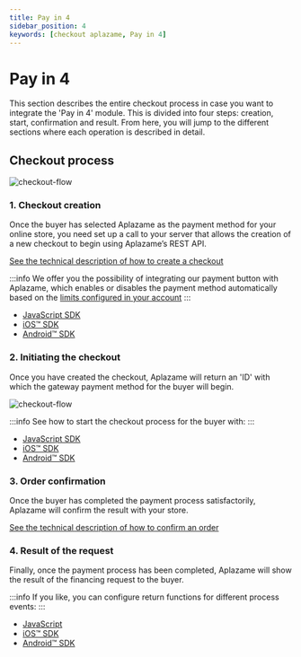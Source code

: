 ```yaml
---
title: Pay in 4
sidebar_position: 4
keywords: [checkout aplazame, Pay in 4]
---
```


# Pay in 4
This section describes the entire checkout process in case you want to integrate the 'Pay in 4' module. This is divided into four steps: creation, start, confirmation and result. From here, you will jump to the different sections where each operation is described in detail.

## Checkout process
![checkout-flow](../../../../../static/img/checkout-integration-flow-en.svg)


### 1. Checkout creation
Once the buyer has selected Aplazame as the payment method for your online store, you need set up a call to your server that allows the creation of a new checkout to begin using Aplazame’s REST API.


[See the technical description of how to create a checkout](../checkout-creation/)

:::info
We offer you the possibility of integrating our payment button with Aplazame, which enables or disables the payment method automatically based on the [limits configured in your account](https://ayuda.aplazame.com/hc/es-es/articles/360014973600--C%C3%B3mo-configurar-el-widget-de-Aplazame-en-tu-tienda-)
:::


* [JavaScript SDK](../sdk-javascript/check-availability)
* [iOS™ SDK](../sdk-ios/check-availability)
* [Android™ SDK](../sdk-android/check-availability)

### 2. Initiating the checkout

<div className="apz-grid" style={{alignItems: 'flex-start'}}>
  <div className="grid-6@sm grid-7@md grid-8@lg">
    <p>Once you have created the checkout, Aplazame will return an 'ID' with which the gateway payment method for the buyer will begin.</p>
  </div>
  <div className="grid-6@sm grid-5@md grid-4@lg text-right">

  ![checkout-flow](../../../../../static/img/checkout-paylater-1-welcome.svg)
  </div>
</div>

:::info
See how to start the checkout process for the buyer with:
:::

* [JavaScript SDK](../sdk-javascript/#checkout-setup)
* [iOS™ SDK](../sdk-ios/#checkout-setup)
* [Android™ SDK](../sdk-android/#checkout-setup)


### 3. Order confirmation
Once the buyer has completed the payment process satisfactorily, Aplazame will confirm the result with your store.

[See the technical description of how to confirm an order](../checkout-confirmation/)

### 4. Result of the request
Finally, once the payment process has been completed, Aplazame will show the result of the financing request to the buyer.

:::info
If you like, you can configure return functions for different process events:
:::

* [JavaScript](../sdk-javascript/#checkout-result)
* [iOS™ SDK](../sdk-ios/#checkout-result)
* [Android™ SDK](../sdk-android/#checkout-result)
